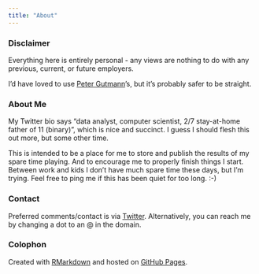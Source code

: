 ```yaml
---
title: "About"
---
```


### Disclaimer

Everything here is entirely personal - any views are nothing to do with any previous, current, or future employers.

I'd have loved to use [Peter Gutmann](https://www.cs.auckland.ac.nz/~pgut001/)'s, but it's probably safer to be straight.

### About Me

My Twitter bio says "data analyst, computer scientist, 2/7 stay-at-home father of 11 (binary)", which is nice and
succinct. I guess I should flesh this out more, but some other time.

This is intended to be a place for me to store and publish the results of my spare time playing. 
And to encourage me to properly finish things I start. Between work and kids I don't have much 
spare time these days, but I'm trying. Feel free to ping me if this has been quiet for too long. :-)

### Contact

Preferred comments/contact is via [Twitter](https://twitter.com/dakvid).
Alternatively, you can reach me by changing a dot to an @ in the domain.

### Colophon

Created with [RMarkdown](http://rmarkdown.rstudio.com/rmarkdown_websites.html) and hosted on [GitHub Pages](https://pages.github.com).

